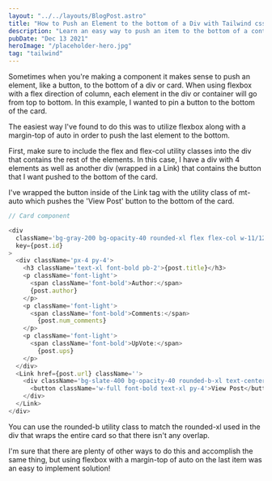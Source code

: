 ```yaml
---
layout: "../../layouts/BlogPost.astro"
title: "How to Push an Element to the bottom of a Div with Tailwind css"
description: "Learn an easy way to push an item to the bottom of a container with Tailwind CSS and flexbox."
pubDate: "Dec 13 2021"
heroImage: "/placeholder-hero.jpg"
tag: "tailwind"
---
```


Sometimes when you're making a component it makes sense to push an element, like a button, to the bottom of a div or card. When using flexbox with a flex direction of column, each element in the div or container will go from top to bottom. In this example, I wanted to pin a button to the bottom of the card.

The easiest way I've found to do this was to utilize flexbox along with a margin-top of auto in order to push the last element to the bottom.

First, make sure to include the flex and flex-col utility classes into the div that contains the rest of the elements. In this case, I have a div with 4 elements as well as another div (wrapped in a Link) that contains the button that I want pushed to the bottom of the card.

I've wrapped the button inside of the Link tag with the utility class of mt-auto which pushes the 'View Post' button to the bottom of the card.

```js
// Card component

<div 
  className='bg-gray-200 bg-opacity-40 rounded-xl flex flex-col w-11/12 lg:w-80 mx-auto' 
  key={post.id}
>
  <div className='px-4 py-4'>
    <h3 className='text-xl font-bold pb-2'>{post.title}</h3>
    <p className='font-light'>
      <span className='font-bold'>Author:</span>
      {post.author}
    </p>
    <p className='font-light'>
      <span className='font-bold'>Comments:</span>
        {post.num_comments}
    </p>
    <p className='font-light'>
      <span className='font-bold'>UpVote:</span>
        {post.ups}
    </p>
  </div>
  <Link href={post.url} className=''>
    <div className='bg-slate-400 bg-opacity-40 rounded-b-xl text-center mt-auto w-full'>
      <button className='w-full font-bold text-xl py-4'>View Post</button>
    </div>
  </Link>
</div>
```

You can use the rounded-b utility class to match the rounded-xl used in the div that wraps the entire card so that there isn't any overlap.

I'm sure that there are plenty of other ways to do this and accomplish the same thing, but using flexbox with a margin-top of auto on the last item was an easy to implement solution!